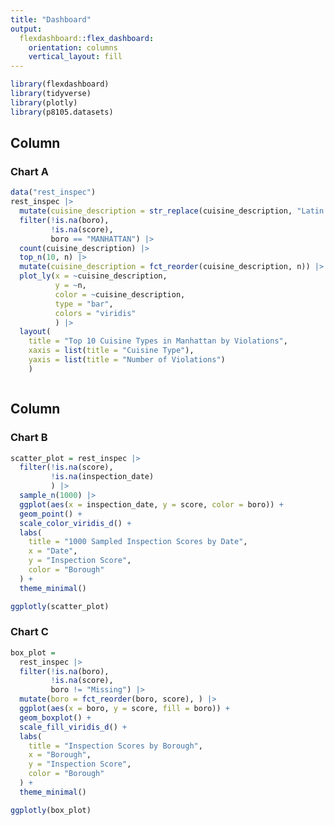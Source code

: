 ```yaml
---
title: "Dashboard"
output: 
  flexdashboard::flex_dashboard:
    orientation: columns
    vertical_layout: fill
---
```


```r
library(flexdashboard)
library(tidyverse)
library(plotly)
library(p8105.datasets)
```

Column {data-width=650}
-----------------------------------------------------------------------

### Chart A

```r
data("rest_inspec")
rest_inspec |> 
  mutate(cuisine_description = str_replace(cuisine_description, "Latin.*", "Latin")) |> 
  filter(!is.na(boro),
         !is.na(score),
         boro == "MANHATTAN") |>
  count(cuisine_description) |>
  top_n(10, n) |> 
  mutate(cuisine_description = fct_reorder(cuisine_description, n)) |> 
  plot_ly(x = ~cuisine_description, 
          y = ~n, 
          color = ~cuisine_description, 
          type = "bar", 
          colors = "viridis"
          ) |> 
  layout(
    title = "Top 10 Cuisine Types in Manhattan by Violations",
    xaxis = list(title = "Cuisine Type"), 
    yaxis = list(title = "Number of Violations")
    )



```

Column {data-width=350}
-----------------------------------------------------------------------

### Chart B

```r
scatter_plot = rest_inspec |> 
  filter(!is.na(score),
         !is.na(inspection_date)
         ) |> 
  sample_n(1000) |> 
  ggplot(aes(x = inspection_date, y = score, color = boro)) +
  geom_point() +
  scale_color_viridis_d() +
  labs(
    title = "1000 Sampled Inspection Scores by Date",
    x = "Date",
    y = "Inspection Score",
    color = "Borough"
  ) +
  theme_minimal()

ggplotly(scatter_plot)
```

### Chart C

```r
box_plot = 
  rest_inspec |> 
  filter(!is.na(boro),
         !is.na(score),
         boro != "Missing") |> 
  mutate(boro = fct_reorder(boro, score), ) |> 
  ggplot(aes(x = boro, y = score, fill = boro)) +
  geom_boxplot() +
  scale_fill_viridis_d() +
  labs(
    title = "Inspection Scores by Borough",
    x = "Borough",
    y = "Inspection Score",
    color = "Borough"
  ) +
  theme_minimal()

ggplotly(box_plot)
```

